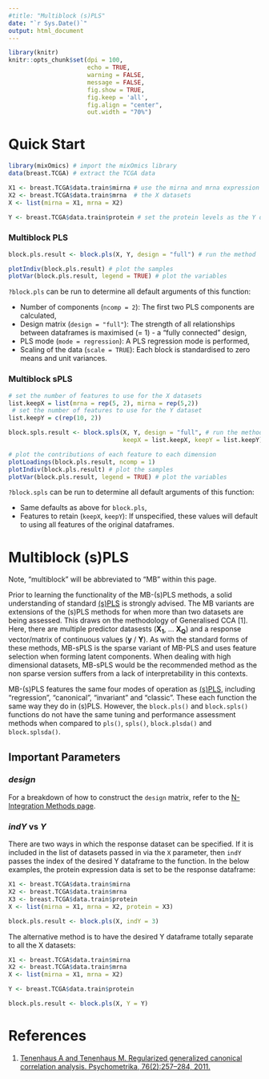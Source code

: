 ```yaml
---
#title: "Multiblock (s)PLS"
date: "`r Sys.Date()`"
output: html_document
---
```


```r
library(knitr)
knitr::opts_chunk$set(dpi = 100, 
                      echo = TRUE, 
                      warning = FALSE, 
                      message = FALSE, 
                      fig.show = TRUE, 
                      fig.keep = 'all', 
                      fig.align = "center",
                      out.width = "70%") 
```

# Quick Start

``` r
library(mixOmics) # import the mixOmics library
data(breast.TCGA) # extract the TCGA data

X1 <- breast.TCGA$data.train$mirna # use the mirna and mrna expression levels as 
X2 <- breast.TCGA$data.train$mrna  # the X datasets
X <- list(mirna = X1, mrna = X2)

Y <- breast.TCGA$data.train$protein # set the protein levels as the Y dataset
```

### Multiblock PLS
``` r
block.pls.result <- block.pls(X, Y, design = "full") # run the method

plotIndiv(block.pls.result) # plot the samples
plotVar(block.pls.result, legend = TRUE) # plot the variables
```

`?block.pls` can be run to determine all default arguments of this function:

* Number of components (`ncomp = 2`): The first two PLS components are calculated,
* Design matrix (`design = "full"`): The strength of all relationships between dataframes is maximised (= 1) - a "fully connected" design,
* PLS mode (`mode = regression`): A PLS regression mode is performed,
* Scaling of the data (`scale = TRUE`): Each block is standardised to zero means and unit variances.

### Multiblock sPLS
``` r
# set the number of features to use for the X datasets
list.keepX = list(mrna = rep(5, 2), mirna = rep(5,2)) 
 # set the number of features to use for the Y dataset
list.keepY = c(rep(10, 2))

block.spls.result <- block.spls(X, Y, design = "full", # run the method
                                keepX = list.keepX, keepY = list.keepY) 

# plot the contributions of each feature to each dimension
plotLoadings(block.pls.result, ncomp = 1) 
plotIndiv(block.pls.result) # plot the samples
plotVar(block.pls.result, legend = TRUE) # plot the variables
```

`?block.spls` can be run to determine all default arguments of this function:

* Same defaults as above for `block.pls`,
* Features to retain (`keepX`, `keepY`): If unspecified, these values will default to using all features of the original dataframes. 

# Multiblock (s)PLS

Note, "multiblock" will be abbreviated to "MB" within this page.

Prior to learning the functionality of the MB-(s)PLS methods, a solid understanding of standard [(s)PLS](http://mixomics.org/methods/spls/) is strongly advised. The MB variants are extensions of the (s)PLS methods for when more than two datasets are being assessed. This draws on the methodology of Generalised CCA [1]. Here, there are multiple predictor datasests (**X~1~**, ... **X~Q~**) and a response vector/matrix of continuous values (**y** / **Y**). As with the standard forms of these methods, MB-sPLS is the sparse variant of MB-PLS and uses feature selection when forming latent components. When dealing with high dimensional datasets, MB-sPLS would be the recommended method as the non sparse version suffers from a lack of interpretability in this contexts. 

MB-(s)PLS features the same four modes of operation as [(s)PLS](http://mixomics.org/methods/spls/), including "regression", "canonical", "invariant" and "classic". These each function the same way they do in (s)PLS. However, the `block.pls()` and `block.spls()` functions do not have the same tuning and performance assessment methods when compared to `pls()`, `spls()`, `block.plsda()` and `block.splsda()`.


## Important Parameters

### *design* 

For a breakdown of how to construct the `design` matrix, refer to the [N-Integration Methods page](http://mixomics.org/methods/n-integration-methods/).

### *indY* vs *Y*

There are two ways in which the response dataset can be specified. If it is included in the list of datasets passed in via the `X` parameter, then `indY` passes the index of the desired Y dataframe to the function. In the below examples, the protein expression data is set to be the response dataframe:

``` r
X1 <- breast.TCGA$data.train$mirna 
X2 <- breast.TCGA$data.train$mrna
X3 <- breast.TCGA$data.train$protein
X <- list(mirna = X1, mrna = X2, protein = X3)

block.pls.result <- block.pls(X, indY = 3)
```

The alternative method is to have the desired Y dataframe totally separate to all the X datasets:

``` r
X1 <- breast.TCGA$data.train$mirna 
X2 <- breast.TCGA$data.train$mrna
X <- list(mirna = X1, mrna = X2)

Y <- breast.TCGA$data.train$protein

block.pls.result <- block.pls(X, Y = Y)
```


# References

1. [Tenenhaus A and Tenenhaus M. Regularized generalized canonical correlation analysis. Psychometrika, 76(2):257–284, 2011.](https://link.springer.com/article/10.1007%2Fs11336-011-9206-8)



